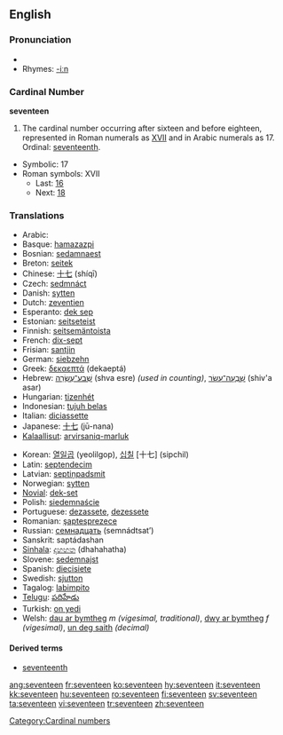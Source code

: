 ==English==
===Pronunciation===
* {{audio|en-us-seventeen.ogg|Audio (US)}}
*Rhymes: [[Rhymes:English:-iːn|-iːn]]

===Cardinal Number===
'''seventeen'''
# The cardinal number occurring after sixteen and before eighteen, represented in Roman numerals as [[XVII]] and in Arabic numerals as 17.  Ordinal: [[seventeenth]].
*Symbolic: 17
*Roman symbols: XVII
**Last: [[sixteen|16]]
**Next: [[eighteen|18]]

===Translations===
{{top}}
*Arabic: {{ARchar|[[سبعة عشر]]}} {{Unicode|(sábʕaʈ ʕášar)}}
*Basque: [[hamazazpi]]
*Bosnian: [[sedamnaest]]
*Breton: [[seitek]]
*Chinese: [[十七]] (shíqī)
*Czech: [[sedmnáct]]
*Danish: [[sytten]]
*Dutch: [[zeventien]] {{f}}
*Esperanto: [[dek sep]]
*Estonian: [[seitseteist]]
*Finnish: [[seitsemäntoista]]
*French: [[dix-sept]] {{m}}
*Frisian: [[santjin]]
*German: [[siebzehn]] {{f}}
*Greek: [[δεκαεπτά]] (dekaeptá)
*Hebrew: [[שבע עשרה|שְׁבַע־עֶשְׂרֵה]] (shva esre) {{f}} ''(used in counting)'', [[שבעה עשר|שִׁבְעָה־עָשָׂר]] (shiv'a asar) {{m}}
*Hungarian: [[tizenhét]]
*Indonesian: [[tujuh belas]]
*Italian: [[diciassette]]
*Japanese: [[十七]] (jū-nana)
*[[Kalaallisut]]: [[arvirsaniq-marluk]]
{{mid}}
*Korean: [[열일곱]] (yeolilgop), [[십칠]] [十七] (sipchil)
*Latin: [[septendecim]]
*Latvian: [[septiņpadsmit]]
*Norwegian: [[sytten]]
*[[Novial]]: [[dek-set]]
*Polish: [[siedemnaście]]
*Portuguese: [[dezassete]], [[dezessete]]
*Romanian: [[şaptesprezece]]
*Russian: [[семнадцать]] (semnádtsat’)
*Sanskrit: saptádashan
*[[Sinhala]]: [[දහහත]] (dhahahatha)
*Slovene: [[sedemnajst]]
*Spanish: [[diecisiete]]
*Swedish: [[sjutton]]
*Tagalog: [[labimpito]]
*[[Telugu]]: [[పదిహేడు]]
*Turkish: [[on yedi]]
*Welsh: [[dau ar bymtheg]] ''m (vigesimal, traditional)'', [[dwy ar bymtheg]] ''f (vigesimal)'', [[un deg saith]] ''(decimal)''
{{bottom}}

====Derived terms====
*[[seventeenth]]

[[Category:Cardinal numbers]]

[[ang:seventeen]]
[[fr:seventeen]]
[[ko:seventeen]]
[[hy:seventeen]]
[[it:seventeen]]
[[kk:seventeen]]
[[hu:seventeen]]
[[ro:seventeen]]
[[fi:seventeen]]
[[sv:seventeen]]
[[ta:seventeen]]
[[vi:seventeen]]
[[tr:seventeen]]
[[zh:seventeen]]